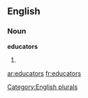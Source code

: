
==English==

===Noun===
'''educators'''

# {{plural of|[[educator]]}}

[[Category:English plurals]]

[[ar:educators]]
[[fr:educators]]
